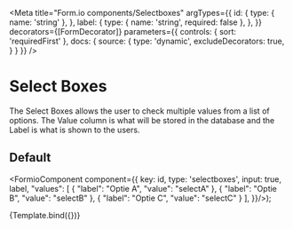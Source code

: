
<Meta
  title="Form.io components/Selectboxes"
  argTypes={{
    id: {
      type: { name: 'string' },
    },
    label: {
      type: { name: 'string', required: false },
    },
  }}
  decorators={[FormDecorator]}
  parameters={{
    controls: { sort: 'requiredFirst' },
    docs: {
      source: {
        type: 'dynamic',
        excludeDecorators: true,
      }
    }
  }}
/>

# Select Boxes

The Select Boxes allows the user to check multiple values from a list of options. The Value column is what will be stored in the database and the Label is what is shown to the users.


## Default

  <FormioComponent component={{
      key: id,
      type: 'selectboxes',
      input: true,
      label,
      "values": [
          {
              "label": "Optie A",
              "value": "selectA"
          },
          {
              "label": "Optie B",
              "value": "selectB"
          },
          {
              "label": "Optie C",
              "value": "selectC"
          }
      ],
}}/>);

<Canvas>
  <Story name="Default" args={{ id: 'option', label: 'Welke opties wilt u allemaal?'}}>
    {Template.bind({})}
  </Story>
</Canvas>

<Props story="Default" />
